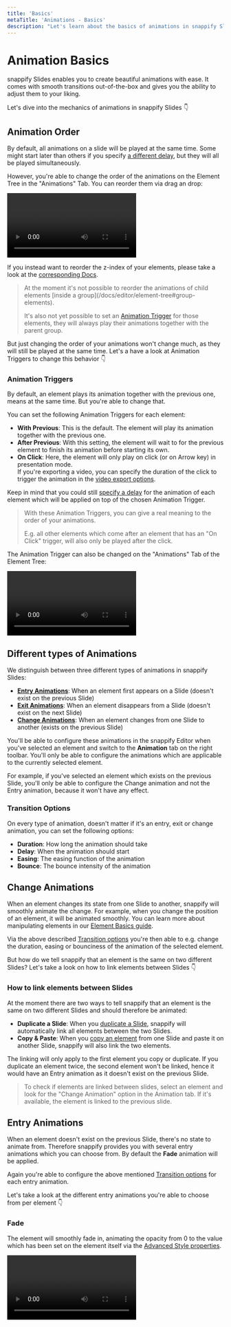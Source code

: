 ```yaml
---
title: 'Basics'
metaTitle: 'Animations - Basics'
description: "Let's learn about the basics of animations in snappify Slides."
---
```


# Animation Basics

snappify Slides enables you to create beautiful animations with ease. It comes with smooth transitions out-of-the-box and gives you the ability to adjust them to your liking.

Let's dive into the mechanics of animations in snappify Slides 👇

## Animation Order

By default, all animations on a slide will be played at the same time. Some might start later than others if you specify [a different delay](#transition-options), but they will all be played simultaneously.

However, you're able to change the order of the animations on the Element Tree in the "Animations" Tab. You can reorder them via drag an drop:

<Box maxW="500px" mx="auto">
<Video loading="eager" file="docs/slides/animation-order.mp4" width={782} height={478} alt="Video showcasing how to rearrange the animation order" />
</Box>

If you instead want to reorder the z-index of your elements, please take a look at the [corresponding Docs](/docs/editor/element-tree#rearrange-elements).

<Blockquote type="info">
  At the moment it's not possible to reorder the animations of child elements [inside a group](/docs/editor/element-tree#group-elements).
  
  It's also not yet possible to set an [Animation Trigger](#animation-triggers) for those elements, they will always play their animations together with the parent group.
</Blockquote>

But just changing the order of your animations won't change much, as they will still be played at the same time. Let's a have a look at Animation Triggers to change this behavior 👇

### Animation Triggers

By default, an element plays its animation together with the previous one, means at the same time. But you're able to change that.

You can set the following Animation Triggers for each element:

- **With Previous**: This is the default. The element will play its animation together with the previous one.
- **After Previous**: With this setting, the element will wait to for the previous element to finish its animation before starting its own.
- **On Click**: Here, the element will only play on click (or on Arrow key) in presentation mode.<br/>If you're exporting a video, you can specify the duration of the click to trigger the animation in the [video export options](docs/slides/video-export#options).

Keep in mind that you could still [specify a delay](#transition-options) for the animation of each element which will be applied on top of the chosen Animation Trigger.

<Blockquote type="info">
  With these Animation Triggers, you can give a real meaning to the order of your animations.
  
  E.g. all other elements which come after an element that has an "On Click" trigger, will also only be played after the click.
</Blockquote>

The Animation Trigger can also be changed on the "Animations" Tab of the Element Tree:

<Box maxW="600px" mx="auto">
<Video file="docs/slides/animation-trigger.mp4" width={964} height={660} alt="Video showcasing how to change the animation trigger" />
</Box>

## Different types of Animations

We distinguish between three different types of animations in snappify Slides:

- [**Entry Animations**](#entry-animations): When an element first appears on a Slide (doesn't exist on the previous Slide)
- [**Exit Animations**](#exit-animations): When an element disappears from a Slide (doesn't exist on the next Slide)
- [**Change Animations**](#change-animations): When an element changes from one Slide to another (exists on the previous Slide)

You'll be able to configure these animations in the snappify Editor when you've selected an element and switch to the **Animation** tab on the right toolbar. You'll only be able to configure the animations which are applicable to the currently selected element.

For example, if you've selected an element which exists on the previous Slide, you'll only be able to configure the Change animation and not the Entry animation, because it won't have any effect.

### Transition Options

On every type of animation, doesn't matter if it's an entry, exit or change animation, you can set the following options:

- **Duration**: How long the animation should take
- **Delay**: When the animation should start
- **Easing**: The easing function of the animation
- **Bounce**: The bounce intensity of the animation

## Change Animations

When an element changes its state from one Slide to another, snappify will smoothly animate the change. For example, when you change the position of an element, it will be animated smoothly. You can learn more about manipulating elements in our [Element Basics guide](/docs/editor/basics#manipulating-elements).

Via the above described [Transition options](#transition-options) you're then able to e.g. change the duration, easing or bounciness of the animation of the selected element.

<Box maxW="400px" mx="auto">
  <NextImage
    src="/images/docs/slides/change-animation.png"
    width={718}
    height={424}
    alt="Screenshot of the Change Animation options"
  />
</Box>

But how do we tell snappify that an element is the same on two different Slides? Let's take a look on how to link elements between Slides 👇

### How to link elements between Slides

At the moment there are two ways to tell snappify that an element is the same on two different Slides and should therefore be animated:

- **Duplicate a Slide**: When you [duplicate a Slide](/docs/slides/basics#duplicating-an-existing-slide), snappify will automatically link all elements between the two Slides.
- **Copy & Paste**: When you [copy an element](/docs/editor/basics#copy--paste-elements) from one Slide and paste it on another Slide, snappify will also link the two elements.

The linking will only apply to the first element you copy or duplicate. If you duplicate an element twice, the second element won't be linked, hence it would have an Entry animation as it doesn't exist on the previous Slide.

<Blockquote type="tip">
  To check if elements are linked between slides, select an element and look for the "Change Animation" option in the Animation tab. If it's available, the element is linked to the previous slide.
</Blockquote>

## Entry Animations

When an element doesn't exist on the previous Slide, there's no state to animate from. Therefore snappify provides you with several entry animations which you can choose from. By default the **Fade** animation will be applied.

Again you're able to configure the above mentioned [Transition options](#transition-options) for each entry animation.

<Box maxW="400px" mx="auto">
  <NextImage
    src="/images/docs/slides/entry-animation.png"
    width={706}
    height={582}
    alt="Screenshot of the Entry Animation options"
  />
</Box>

Let's take a look at the different entry animations you're able to choose from per element 👇

### Fade

The element will smoothly fade in, animating the opacity from 0 to the value which has been set on the element itself via the [Advanced Style properties](/docs/editor/basics#advanced-styles).

<Video file="docs/slides/fade.mp4" width={2582} height={1852} alt="Video showcasing the Fade Entry animation" />

<Box maxW="400px" mx="auto">
  <NextImage
    src="/images/docs/slides/fade-animation-example.gif"
    width={400}
    height={300}
    alt="GIF example of Fade Entry animation"
  />
</Box>

### Slide

The element will slide in from the left, right, top or bottom, depending on the direction you've chosen.

You're also able to configure the distance the element should slide in from, corresponding to its destination position.

<Video file="docs/slides/slide.mp4" width={2576} height={1850} alt="Video showcasing the Slide Entry animation" />

### Scale

The element will scale in or out from the center of the element.

You're also able to configure the scale distance, corresponding to its destination scale.

<Video file="docs/slides/scale.mp4" width={2582} height={1868} alt="Video showcasing the Scale Entry animation" />

### None

No entry animation will be applied, the element will just appear on the Slide.

You're still able to configure the delay of the animation, so that the element will only appear after a certain amount of time.

## Exit Animations

When an element doesn't exist on the next Slide, there's no state to animate to. Therefore you're able to also configure an Exit animation for each element.

Basically there are the same option available for Exit animations as there are for Entry animations, but they get applied in the reversed order.

<Box maxW="400px" mx="auto">
  <NextImage
    src="/images/docs/slides/exit-animation.png"
    width={688}
    height={560}
    alt="Screenshot of the Exit Animation options"
  />
</Box>

